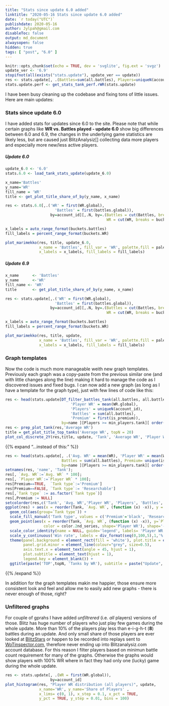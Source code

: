 ```yaml
---
title: "Stats since update 6.0 added"
linktitle: "2020-05-16 Stats since update 6.0 added"
date: `r today("UTC")`
publishdate: 2020-05-16
author: Jylpah@gmail.com
disableToc: false
output: md_document
alwaysopen: false
hidden: true
tags: [ "post", "6.0" ]
---
```


```r
knitr::opts_chunk$set(echo = TRUE, dev = 'svglite', fig.ext = 'svgz')
update_ver <- '6.9'
stopifnot(all(exists("stats.update"), update_ver == update))
res <- stats.update[, .(Battles=sum(all.battles), Players=uniqueN(account_id))]
stats.update.perf <- get_stats_tank_perf.rWR(stats.update)
```

I have been busy cleaning up the codebase and fixing tons of little issues. Here are main updates:

### Stats since update 6.0

I have added stats for updates since 6.0 to the site. Please note that while 
certain graphs like **WR vs. Battles played - update 6.0** show big differences 
between 6.0 and 6.9, the changes in the underlying game statistics are likely 
less, but are caused just BlitzAnalysiz[] collecting data more players and 
especially more new/less active players.  

##### Update 6.0

```r

update_6.0 <- '6.0'
stats.6.0 <- load_tank_stats_update(update_6.0)

x_name='Battles'
y_name='WR'
fill_name = 'WR'
title <- get_plot_title_share_of_by(y_name, x_name)

res <- stats.6.0[,.('WR' = first(WR.global), 
                      'Battles' = first(battles.global)), 
                    by=account_id][,.N, by=.(Battles = cut(Battles, breaks = buckets.battles, include.lowest = TRUE), 
                                             WR = cut(WR, breaks = buckets.WR, include.lowest = TRUE))][order(Battles, WR)]

x_labels = auto_range_format(buckets.battles)
fill_labels = percent_range_format(buckets.WR)

plot_marimekko(res, title, update_6.0, 
               x_name = 'Battles', fill_var = 'WR', palette.fill = palette.WN8, 
               x_labels = x_labels, fill_labels = fill_labels)
```


##### Update 6.9

```r

x_name 		<- 'Battles'
y_name		<-'WR'
fill_name <- 'WR'
title 		<- get_plot_title_share_of_by(y_name, x_name)

res <- stats.update[,.('WR' = first(WR.global), 
                      'Battles' = first(battles.global)), 
                    by=account_id][,.N, by=.(Battles = cut(Battles, breaks = buckets.battles, include.lowest = TRUE), 
                                             WR = cut(WR, breaks = buckets.WR, include.lowest = TRUE))][order(Battles, WR)]

x_labels = auto_range_format(buckets.battles)
fill_labels = percent_range_format(buckets.WR)

plot_marimekko(res, title, update, 
               x_name = 'Battles', fill_var = 'WR', palette.fill = palette.WN8, 
               x_labels = x_labels, fill_labels = fill_labels)
```

### Graph templates 

Now the code is much more manageable weith new graph templates. Previously each 
graph was a copy-paste from the previous similar one (and with little changes 
along the line) making it hard to manage the code as I discovered issues and 
fixed bugs.  I can now add a new graph (as long as I have a template for the 
graph type), just with few lines of code like this: 

```r
res <- head(stats.update[DT_filter_battles_tank(all.battles, all.battles.new, tier, is_premium), .('Average WR' = mean(WR), 
                             'Player WR' = mean(WR.global), 
                             'Players' = uniqueN(account_id), 
                             'Battles' = sum(all.battles), 
                             'Premium' = first(is_premium)), 
                         by=name ][Players >= min_players.tank][ order(-`Average WR`)],n=topN);
res <- prep_plot_tank(res,'Average WR')
title = get_plot_title_top_tanks('Average WR', topN = 20)
plot_col_discrete_2Y(res,title, update, 'Tank', 'Average WR', 'Player WR', fill_var = 'Tank type')
````

{{% expand "...instead of this:" %}}
```r
res <- head(stats.update[, .('Avg. WR' = mean(WR), 'Player WR' = mean(WR.global), Players=uniqueN(account_id), 
                         Battles = sum(all.battles), Premium= unique(is_premium)), 
                         by=name ][Players >= min_players.tank][ order(-`Avg. WR`)],n=topN);
setnames(res, 'name', 'Tank');
res[, `Avg. WR`:=`Avg. WR` * 100];
res[, `Player WR`:=`Player WR` * 100];
res[Premium==TRUE,  `Tank type`:='Premium']
res[Premium==FALSE, `Tank type`:= 'Researchable']
res[,`Tank type` := as.factor(`Tank type`)]
res[,Premium := NULL]
setcolorder(res,c('Tank', 'Avg. WR','Player WR', 'Players', 'Battles', 'Tank type'));
ggplot(res) + aes(x = reorder(Tank, `Avg. WR`, (function (x) -x)), y = `Avg. WR`, fill= `Tank type`) + 
  geom_col(aes(group=`Tank type`)) + 
  scale_fill_manual('Tank type', values = c('Premium'='black', 'Researchable' = 'grey')) + 
  geom_point(aes(x = reorder(Tank, `Avg. WR`, (function (x) -x)), y=`Player WR`, 
                 color = color.2nd_series, shape='Player WR'), shape='-', size=20, inherit.aes = FALSE) + 
  scale_color_identity(name = NULL, guide='legend', labels= 'Player WR') + scale_x_discrete('Tank') + 
  scale_y_continuous('Win rate', labels = div_format(seq(0,100,5),1,'%'), breaks = seq(0, 100, 5)) +
  theme(panel.background = element_rect(fill = 'white'), plot.title = element_text(hjust = 0.5), 
        panel.grid.minor = element_line(colour="grey", size=0.5), 
        axis.text.x = element_text(angle = 45, hjust = 1), 
        plot.subtitle = element_text(hjust = 1), 
        legend.key = element_blank()) + 
  ggtitle(paste('TOP',topN, 'Tanks by WR'), subtitle = paste("Update", update));
````
{{% /expand %}}

In addition for the graph templates makin me happier, those ensure more consistent 
look and feel and allow me to easily add new graphs - there is never enough of those, right?  


### Unfiltered graphs

For couple of gprahs I have added _unfiltrered_ (i.e. _all_ players) versions of 
those. Blitz has huge number of players who just play  few games during the whole 
update. More than 10% of the players play less than e-i-g-h-t (**8**) battles
 during an update. And only small share of those players are ever looked 
 at [BlitzStars](https://BlitzStars.com) or happen to be recorded into 
 replays sent to  [WoTinspector.com](https://replays.WoTinspector.com), 
 therefore never ending up into Blitzanalysiz.com account database. For 
 this reason I filter players based on minimun battle count requirement for 
 many of the graphs. Otherwise the graphs would show players with 100% WR 
 where in fact they had only one (lucky) game during the whole update.

```r
res <- stats.update[, .(WR = first(WR.global)), 
                    by=account_id]
plot_histogram(res, "Player WR distribution (all players)", update, 
               x_name='WR', y_name='Share of Players' , 
               x_lims= c(0, 1), x_step = 0.1, x_pct = TRUE, 
               y_pct = TRUE, y_step = 0.01, bins = 100) 
```
